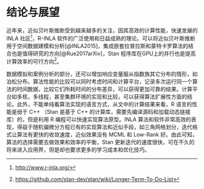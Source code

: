 # 结论与展望 {#summary}

近年来，近似贝叶斯推断受到越来越多的关注，因其高效的计算性能，快速发展的 INLA 社区^[<http://www.r-inla.org/>]，R-INLA 软件的广泛使用和日益成熟的理论。可以将近似贝叶斯推断用于空间数据建模和分析[@INLA2015]，集成嵌套拉普拉斯和蒙特卡罗算法的结合也是值得研究的方向[@Rue2017arXiv]，Stan 程序库在GPU上的并行也是提高计算效率的可行方向^[<https://github.com/stan-dev/stan/wiki/Longer-Term-To-Do-List>]。

数据模拟和案例分析的部分，还可以增加响应变量服从指数族其它分布的情形，如泊松分布。算法性能的比较可以同时考虑时间和计算平台，记录多次运行同一个算法的时间数据，比较它们所耗时间的分布差异，可以获得更加可靠的结果。计算平台如多核，多线程，甚至集群环境的实现和比较，可以获得算法扩展性方面的结论。此外，不能单纯看算法实现的语言方式，从文中的计算结果来看，R 语言的性能是弱于 C++ （Stan 是基于 C++ 的计算库，需要先编译源码和加载动态链接库）的，但是利用 R 编程可以快速实现算法原型。INLA 算法和软件非常高效的表现，得益于随机偏微分方程已有的实现算法和近似手段，如三角网格划分，迭代格式让算法有更快的收敛速度，近似效果没有 MCML 和 Low-Rank 好。由此可知，算法的选择需要去做效果和效率的平衡，Stan 更新迭代的速度很快，可在不久的将来进入应用界，但是却也要求更多的学习成本和优化技巧。
